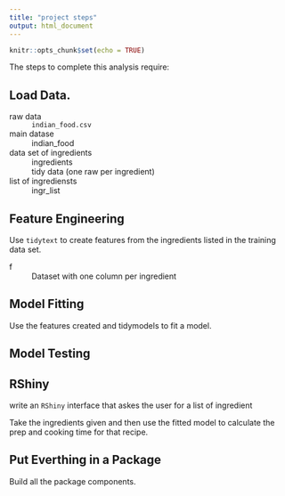 ```yaml
---
title: "project steps"
output: html_document
---
```


```r
knitr::opts_chunk$set(echo = TRUE)
```
The steps to complete this analysis require:

## Load Data.

raw data
: `indian_food.csv`

main datase
:  indian_food

data set of ingredients
:  ingredients
:  tidy data (one raw per ingredient)

list of ingrediensts
:  ingr_list

## Feature Engineering

Use `tidytext` to create features from the ingredients listed in the training data set.

f
:  Dataset with one column per ingredient


## Model Fitting

Use the features created and tidymodels to fit a model.

## Model Testing


## RShiny

write an `RShiny` interface that askes the user for a list of ingredient

Take the ingredients given and then use the fitted model to calculate the prep and cooking time for that recipe.

## Put Everthing in a Package

Build all the package components.

